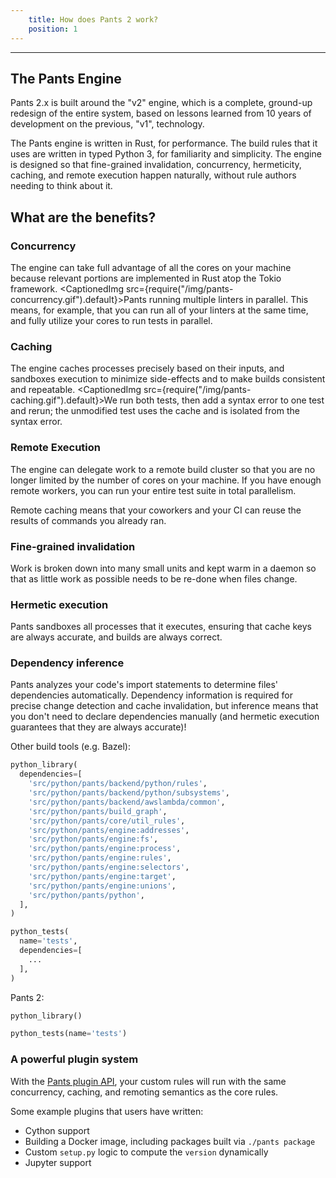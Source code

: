 ```yaml
---
    title: How does Pants 2 work?
    position: 1
---
```




---

## The Pants Engine
Pants 2.x is built around the "v2" engine, which is a complete, ground-up redesign of the entire system, based on lessons learned from 10 years of development on the previous, "v1", technology.

The Pants engine is written in Rust, for performance. The build rules that it uses are written in typed Python 3, for familiarity and simplicity. The engine is designed so that fine-grained invalidation, concurrency, hermeticity, caching, and remote execution happen naturally, without rule authors needing to think about it.
## What are the benefits?
### Concurrency

The engine can take full advantage of all the cores on your machine because relevant portions are implemented in Rust atop the Tokio framework.
<CaptionedImg src={require("/img/pants-concurrency.gif").default}>Pants running multiple linters in parallel.</CaptionedImg>
This means, for example, that you can run all of your linters at the same time, and fully utilize your cores to run tests in parallel.

### Caching

The engine caches processes precisely based on their inputs, and sandboxes execution to minimize side-effects and to make builds consistent and repeatable.
<CaptionedImg src={require("/img/pants-caching.gif").default}>We run both tests, then add a syntax error to one test and rerun; the unmodified test uses the cache and is isolated from the syntax error.</CaptionedImg>
### Remote Execution

The engine can delegate work to a remote build cluster so that you are no longer limited by the number of cores on your machine. If you have enough remote workers, you can run your entire test suite in total parallelism.

Remote caching means that your coworkers and your CI can reuse the results of commands you already ran.

### Fine-grained invalidation

Work is broken down into many small units and kept warm in a daemon so that as little work as possible needs to be re-done when files change.

### Hermetic execution

Pants sandboxes all processes that it executes, ensuring that cache keys are always accurate, and builds are always correct.

### Dependency inference

Pants analyzes your code's import statements to determine files' dependencies automatically. Dependency information is required for precise change detection and cache invalidation, but inference means that you don't need to declare dependencies manually (and hermetic execution guarantees that they are always accurate)!

Other build tools (e.g. Bazel):
```python title="BUILD"
python_library(
  dependencies=[
    'src/python/pants/backend/python/rules',
    'src/python/pants/backend/python/subsystems',
    'src/python/pants/backend/awslambda/common',
    'src/python/pants/build_graph',
    'src/python/pants/core/util_rules',
    'src/python/pants/engine:addresses',
    'src/python/pants/engine:fs',
    'src/python/pants/engine:process',
    'src/python/pants/engine:rules',
    'src/python/pants/engine:selectors',
    'src/python/pants/engine:target',
    'src/python/pants/engine:unions',
    'src/python/pants/python',
  ],
)

python_tests(
  name='tests',
  dependencies=[
    ...
  ],
)
```

Pants 2:
```python title="BUILD"
python_library()

python_tests(name='tests')
```

### A powerful plugin system

With the [Pants plugin API](doc:plugins-overview), your custom rules will run with the same concurrency, caching, and remoting semantics as the core rules.

Some example plugins that users have written:

* Cython support
* Building a Docker image, including packages built via `./pants package`
* Custom `setup.py` logic to compute the `version` dynamically
* Jupyter support